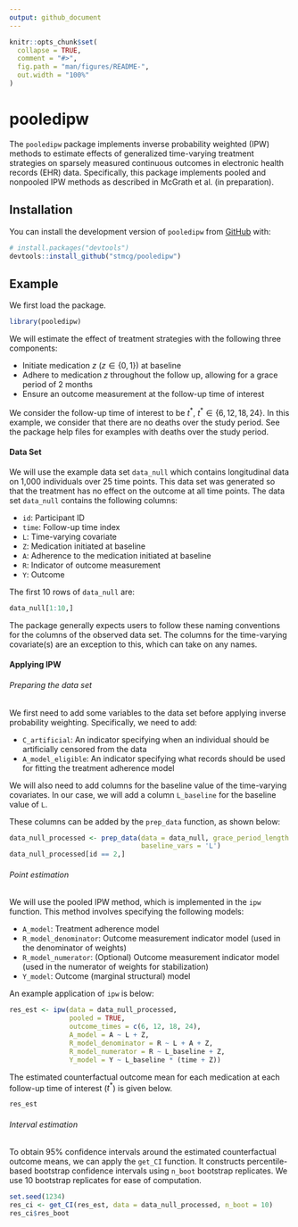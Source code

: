 ```yaml
---
output: github_document
---
```


<!-- README.md is generated from README.Rmd. Please edit that file -->

```r
knitr::opts_chunk$set(
  collapse = TRUE,
  comment = "#>",
  fig.path = "man/figures/README-",
  out.width = "100%"
)
```

# pooledipw

<!-- badges: start -->
<!-- badges: end -->

The `pooledipw` package implements inverse probability weighted (IPW) methods to estimate effects of generalized time-varying treatment strategies on sparsely measured continuous outcomes in electronic health records (EHR) data. Specifically, this package implements pooled and nonpooled IPW methods as described in McGrath et al. (in preparation). 

## Installation

You can install the development version of `pooledipw` from [GitHub](https://github.com/) with:

``` r
# install.packages("devtools")
devtools::install_github("stmcg/pooledipw")
```

## Example

We first load the package.
```r
library(pooledipw)
```

We will estimate the effect of treatment strategies with the following three components:

* Initiate medication $z$ ($z \in \{0, 1\}$) at baseline
* Adhere to medication $z$ throughout the follow up, allowing for a grace period of 2 months
* Ensure an outcome measurement at the follow-up time of interest

We consider the follow-up time of interest to be $t^*$, $t^* \in \{6, 12, 18, 24\}$. In this example, we consider that there are no deaths over the study period. See the package help files for examples with deaths over the study period.

#### Data Set 

We will use the example data set `data_null` which contains longitudinal data on 1,000 individuals over 25 time points. This data set was generated so that the treatment has no effect on the outcome at all time points. The data set `data_null` contains the following columns: 

* `id`: Participant ID
* `time`: Follow-up time index
* `L`: Time-varying covariate
* `Z`: Medication initiated at baseline
* `A`: Adherence to the medication initiated at baseline
* `R`: Indicator of outcome measurement
* `Y`: Outcome

The first 10 rows of `data_null` are: 
```r
data_null[1:10,]
```

The package generally expects users to follow these naming conventions for the columns of the observed data set. The columns for the time-varying covariate(s) are an exception to this, which can take on any names. 

#### Applying IPW

###### Preparing the data set

We first need to add some variables to the data set before applying inverse probability weighting. Specifically, we need to add:

* `C_artificial`: An indicator specifying when an individual should be artificially censored from the data
* `A_model_eligible`: An indicator specifying what records should be used for fitting the treatment adherence model

We will also need to add columns for the baseline value of the time-varying covariates. In our case, we will add a column `L_baseline` for the baseline value of `L`.

These columns can be added by the `prep_data` function, as shown below:
```r
data_null_processed <- prep_data(data = data_null, grace_period_length = 2,
                                 baseline_vars = 'L')
data_null_processed[id == 2,]
```


###### Point estimation

We will use the pooled IPW method, which is implemented in the `ipw` function. This method involves specifying the following models:

* `A_model`: Treatment adherence model
* `R_model_denominator`: Outcome measurement indicator model (used in the denominator of weights)
* `R_model_numerator`: (Optional) Outcome measurement indicator model (used in the numerator of weights for stabilization)
* `Y_model`: Outcome (marginal structural) model

An example application of `ipw` is below:
```r
res_est <- ipw(data = data_null_processed,
               pooled = TRUE,
               outcome_times = c(6, 12, 18, 24),
               A_model = A ~ L + Z,
               R_model_denominator = R ~ L + A + Z,
               R_model_numerator = R ~ L_baseline + Z,
               Y_model = Y ~ L_baseline * (time + Z))
```

The estimated counterfactual outcome mean for each medication at each follow-up time of interest ($t^*$) is given below.
```r
res_est
```


###### Interval estimation

To obtain 95\% confidence intervals around the estimated counterfactual outcome means, we can apply the `get_CI` function. It constructs percentile-based bootstrap confidence intervals using `n_boot` bootstrap replicates. We use 10 bootstrap replicates for ease of computation.

```r
set.seed(1234)
res_ci <- get_CI(res_est, data = data_null_processed, n_boot = 10)
res_ci$res_boot
```
